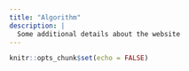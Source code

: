 ```yaml
---
title: "Algorithm"
description: |
  Some additional details about the website
---
```


```r
knitr::opts_chunk$set(echo = FALSE)
```


